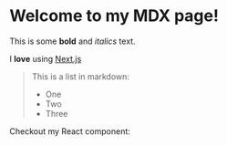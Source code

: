 
# Welcome to my MDX page!

This is some **bold** and _italics_ text.

I **love** using [Next.js](https://nextjs.org/)

> This is a list in markdown:
>
> - One
> - Two
> - Three

Checkout my React component:

<Carousel />
